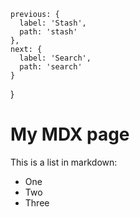 

    previous: {
      label: 'Stash',
      path: 'stash'
    },
    next: {
      label: 'Search',
      path: 'search'
    }
  }

# My MDX page

This is a list in markdown:

- One
- Two
- Three
